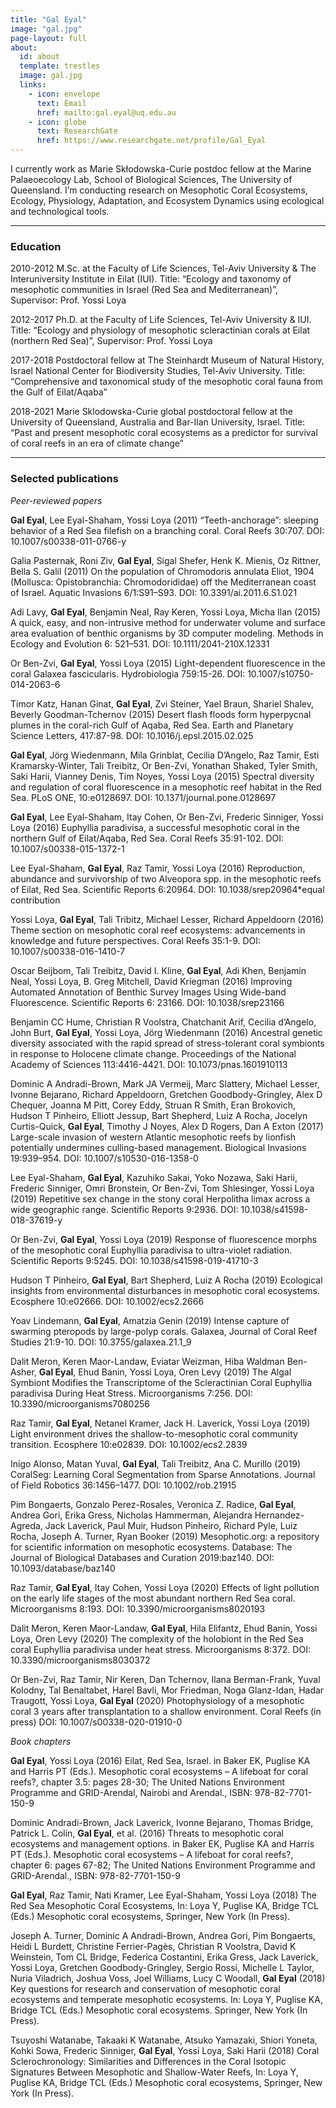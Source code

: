 ```yaml
---
title: "Gal Eyal"
image: "gal.jpg"
page-layout: full
about:
  id: about
  template: trestles
  image: gal.jpg
  links:
    - icon: envelope
      text: Email
      href: mailto:gal.eyal@uq.edu.au
    - icon: globe
      text: ResearchGate
      href: https://www.researchgate.net/profile/Gal_Eyal
---
```


I currently work as Marie Skłodowska-Curie postdoc fellow at the Marine Palaeoecology Lab, School of Biological Sciences, The University of Queensland. I’m conducting research on Mesophotic Coral Ecosystems, Ecology, Physiology, Adaptation, and Ecosystem Dynamics using ecological and technological tools.

---

### Education

2010-2012 M.Sc. at the Faculty of Life Sciences, Tel-Aviv University & The Interuniversity Institute in Eilat (IUI). Title: “Ecology and taxonomy of mesophotic communities in Israel (Red Sea and Mediterranean)”, Supervisor: Prof. Yossi Loya

2012-2017 Ph.D. at the Faculty of Life Sciences, Tel-Aviv University & IUI. Title: “Ecology and physiology of mesophotic scleractinian corals at Eilat (northern Red Sea)”, Supervisor: Prof. Yossi Loya

2017-2018 Postdoctoral fellow at The Steinhardt Museum of Natural History, Israel National Center for Biodiversity Studies, Tel-Aviv University. Title: “Comprehensive and taxonomical study of the mesophotic coral fauna from the Gulf of Eilat/Aqaba”

2018-2021 Marie Sklodowska-Curie global postdoctoral fellow at the University of Queensland, Australia and Bar-Ilan University, Israel. Title: “Past and present mesophotic coral ecosystems as a predictor for survival of coral reefs in an era of climate change”

---

### Selected publications

*Peer-reviewed papers*

**Gal Eyal**, Lee Eyal-Shaham, Yossi Loya (2011) “Teeth-anchorage”: sleeping behavior of a Red Sea filefish on a branching coral. Coral Reefs 30:707. DOI: 10.1007/s00338-011-0766-y

Galia Pasternak, Roni Ziv, **Gal Eyal**, Sigal Shefer, Henk K. Mienis, Oz Rittner, Bella S. Galil (2011) On the population of Chromodoris annulata Eliot, 1904 (Mollusca: Opistobranchia: Chromodorididae) off the Mediterranean coast of Israel. Aquatic Invasions 6/1:S91–S93. DOI: 10.3391/ai.2011.6.S1.021

Adi Lavy, **Gal Eyal**, Benjamin Neal, Ray Keren, Yossi Loya, Micha Ilan (2015) A quick, easy, and non-intrusive method for underwater volume and surface area evaluation of benthic organisms by 3D computer modeling. Methods in Ecology and Evolution 6: 521–531. DOI: 10.1111/2041-210X.12331

Or Ben-Zvi, **Gal Eyal**, Yossi Loya (2015) Light-dependent fluorescence in the coral Galaxea fascicularis. Hydrobiologia 759:15-26. DOI: 10.1007/s10750-014-2063-6

Timor Katz, Hanan Ginat, **Gal Eyal**, Zvi Steiner, Yael Braun, Shariel Shalev, Beverly Goodman-Tchernov (2015) Desert flash floods form hyperpycnal plumes in the coral-rich Gulf of Aqaba, Red Sea. Earth and Planetary Science Letters, 417:87-98. DOI: 10.1016/j.epsl.2015.02.025

**Gal Eyal**, Jörg Wiedenmann, Mila Grinblat, Cecilia D’Angelo, Raz Tamir, Esti Kramarsky-Winter, Tali Treibitz, Or Ben-Zvi, Yonathan Shaked, Tyler Smith, Saki Harii, Vianney Denis, Tim Noyes, Yossi Loya (2015) Spectral diversity and regulation of coral fluorescence in a mesophotic reef habitat in the Red Sea. PLoS ONE, 10:e0128697. DOI: 10.1371/journal.pone.0128697

**Gal Eyal**, Lee Eyal-Shaham, Itay Cohen, Or Ben-Zvi, Frederic Sinniger, Yossi Loya (2016) Euphyllia paradivisa, a successful mesophotic coral in the northern Gulf of Eilat/Aqaba, Red Sea. Coral Reefs 35:91-102. DOI: 10.1007/s00338-015-1372-1

Lee Eyal-Shaham, **Gal Eyal**, Raz Tamir, Yossi Loya (2016) Reproduction, abundance and survivorship of two Alveopora spp. in the mesophotic reefs of Eilat, Red Sea. Scientific Reports 6:20964. DOI: 10.1038/srep20964*equal contribution

Yossi Loya, **Gal Eyal**, Tali Tribitz, Michael Lesser, Richard Appeldoorn (2016) Theme section on mesophotic coral reef ecosystems: advancements in knowledge and future perspectives. Coral Reefs 35:1-9. DOI: 10.1007/s00338-016-1410-7

Oscar Beijbom, Tali Treibitz, David I. Kline, **Gal Eyal**, Adi Khen, Benjamin Neal, Yossi Loya, B. Greg Mitchell, David Kriegman (2016) Improving Automated Annotation of Benthic Survey Images Using Wide-band Fluorescence. Scientific Reports 6: 23166. DOI: 10.1038/srep23166

Benjamin CC Hume, Christian R Voolstra, Chatchanit Arif, Cecilia d’Angelo, John Burt, **Gal Eyal**, Yossi Loya, Jörg Wiedenmann (2016) Ancestral genetic diversity associated with the rapid spread of stress-tolerant coral symbionts in response to Holocene climate change. Proceedings of the National Academy of Sciences 113:4416-4421. DOI: 10.1073/pnas.1601910113

Dominic A Andradi-Brown, Mark JA Vermeij, Marc Slattery, Michael Lesser, Ivonne Bejarano, Richard Appeldoorn, Gretchen Goodbody-Gringley, Alex D Chequer, Joanna M Pitt, Corey Eddy, Struan R Smith, Eran Brokovich, Hudson T Pinheiro, Elliott Jessup, Bart Shepherd, Luiz A Rocha, Jocelyn Curtis-Quick, **Gal Eyal**, Timothy J Noyes, Alex D Rogers, Dan A Exton (2017) Large-scale invasion of western Atlantic mesophotic reefs by lionfish potentially undermines culling-based management. Biological Invasions 19:939–954. DOI: 10.1007/s10530-016-1358-0

Lee Eyal-Shaham, **Gal Eyal**, Kazuhiko Sakai, Yoko Nozawa, Saki Harii, Frederic Sinniger, Omri Bronstein, Or Ben-Zvi, Tom Shlesinger, Yossi Loya (2019) Repetitive sex change in the stony coral Herpolitha limax across a wide geographic range. Scientific Reports 9:2936. DOI: 10.1038/s41598-018-37619-y

Or Ben-Zvi, **Gal Eyal**, Yossi Loya (2019) Response of fluorescence morphs of the mesophotic coral Euphyllia paradivisa to ultra-violet radiation. Scientific Reports 9:5245. DOI: 10.1038/s41598-019-41710-3

Hudson T Pinheiro, **Gal Eyal**, Bart Shepherd, Luiz A Rocha (2019) Ecological insights from environmental disturbances in mesophotic coral ecosystems. Ecosphere 10:e02666. DOI: 10.1002/ecs2.2666

Yoav Lindemann, **Gal Eyal**, Amatzia Genin (2019) Intense capture of swarming pteropods by large-polyp corals. Galaxea, Journal of Coral Reef Studies 21:9-10. DOI: 10.3755/galaxea.21.1_9

Dalit Meron, Keren Maor-Landaw, Eviatar Weizman, Hiba Waldman Ben-Asher, **Gal Eyal**, Ehud Banin, Yossi Loya, Oren Levy (2019) The Algal Symbiont Modifies the Transcriptome of the Scleractinian Coral Euphyllia paradivisa During Heat Stress. Microorganisms 7:256. DOI: 10.3390/microorganisms7080256

Raz Tamir, **Gal Eyal**, Netanel Kramer, Jack H. Laverick, Yossi Loya (2019) Light environment drives the shallow-to-mesophotic coral community transition. Ecosphere 10:e02839. DOI: 10.1002/ecs2.2839

Inigo Alonso, Matan Yuval, **Gal Eyal**, Tali Treibitz, Ana C. Murillo (2019) CoralSeg: Learning Coral Segmentation from Sparse Annotations. Journal of Field Robotics 36:1456–1477. DOI: 10.1002/rob.21915

Pim Bongaerts, Gonzalo Perez-Rosales, Veronica Z. Radice, **Gal Eyal**, Andrea Gori, Erika Gress, Nicholas Hammerman, Alejandra Hernandez-Agreda, Jack Laverick, Paul Muir, Hudson Pinheiro, Richard Pyle, Luiz Rocha, Joseph A. Turner, Ryan Booker (2019) Mesophotic.org: a repository for scientific information on mesophotic ecosystems. Database: The Journal of Biological Databases and Curation 2019:baz140. DOI: 10.1093/database/baz140

Raz Tamir, **Gal Eyal**, Itay Cohen, Yossi Loya (2020) Effects of light pollution on the early life stages of the most abundant northern Red Sea coral. Microorganisms 8:193. DOI: 10.3390/microorganisms8020193

Dalit Meron, Keren Maor-Landaw, **Gal Eyal**, Hila Elifantz, Ehud Banin, Yossi Loya, Oren Levy (2020) The complexity of the holobiont in the Red Sea coral Euphyllia paradivisa under heat stress. Microorganisms 8:372. DOI: 10.3390/microorganisms8030372

Or Ben-Zvi, Raz Tamir, Nir Keren, Dan Tchernov, Ilana Berman-Frank, Yuval Kolodny, Tal Benaltabet, Harel Bavli, Mor Friedman, Noga Glanz-Idan, Hadar Traugott, Yossi Loya, **Gal Eyal** (2020) Photophysiology of a mesophotic coral 3 years after transplantation to a shallow environment. Coral Reefs (in press) DOI: 10.1007/s00338-020-01910-0

*Book chapters*

**Gal Eyal**, Yossi Loya (2016) Eilat, Red Sea, Israel. in Baker EK, Puglise KA and Harris PT (Eds.). Mesophotic coral ecosystems – A lifeboat for coral reefs?, chapter 3.5: pages 28-30; The United Nations Environment Programme and GRID-Arendal, Nairobi and Arendal., ISBN: 978-82-7701-150-9

Dominic Andradi-Brown, Jack Laverick, Ivonne Bejarano, Thomas Bridge, Patrick L. Colin, **Gal Eyal**, et al. (2016) Threats to mesophotic coral ecosystems and management options. in Baker EK, Puglise KA and Harris PT (Eds.). Mesophotic coral ecosystems – A lifeboat for coral reefs?, chapter 6: pages 67-82; The United Nations Environment Programme and GRID-Arendal., ISBN: 978-82-7701-150-9

**Gal Eyal**, Raz Tamir, Nati Kramer, Lee Eyal-Shaham, Yossi Loya (2018) The Red Sea Mesophotic Coral Ecosystems, In: Loya Y, Puglise KA, Bridge TCL (Eds.) Mesophotic coral ecosystems, Springer, New York (In Press).

Joseph A. Turner, Dominic A Andradi-Brown, Andrea Gori, Pim Bongaerts, Heidi L Burdett, Christine Ferrier-Pagès, Christian R Voolstra, David K Weinstein, Tom CL Bridge, Federica Costantini, Erika Gress, Jack Laverick, Yossi Loya, Gretchen Goodbody-Gringley, Sergio Rossi, Michelle L Taylor, Nuria Viladrich, Joshua Voss, Joel Williams, Lucy C Woodall, **Gal Eyal** (2018) Key questions for research and conservation of mesophotic coral ecosystems and temperate mesophotic ecosystems. In: Loya Y, Puglise KA, Bridge TCL (Eds.) Mesophotic coral ecosystems. Springer, New York (In Press).

Tsuyoshi Watanabe, Takaaki K Watanabe, Atsuko Yamazaki, Shiori Yoneta, Kohki Sowa, Frederic Sinniger, **Gal Eyal**, Yossi Loya, Saki Harii (2018) Coral Sclerochronology: Similarities and Differences in the Coral Isotopic Signatures Between Mesophotic and Shallow-Water Reefs, In: Loya Y, Puglise KA, Bridge TCL (Eds.) Mesophotic coral ecosystems, Springer, New York (In Press).